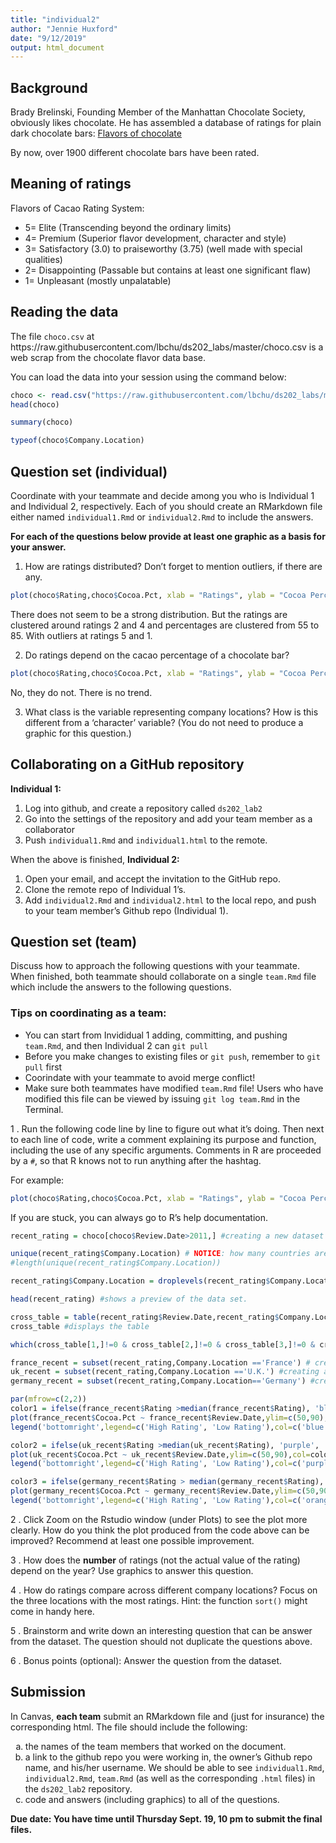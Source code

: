 ```yaml
---
title: "individual2"
author: "Jennie Huxford"
date: "9/12/2019"
output: html_document
---
```

## Background
  
Brady Brelinski, Founding Member of the Manhattan Chocolate Society, obviously likes chocolate. He has assembled a database of ratings for plain dark chocolate bars: [Flavors of chocolate](http://flavorsofcacao.com/chocolate_database.html)

By now, over 1900 different chocolate bars have been rated. 

## Meaning of ratings

Flavors of Cacao Rating System:
  
- 5= Elite (Transcending beyond the ordinary limits)
- 4= Premium (Superior flavor development, character and style)
- 3= Satisfactory (3.0) to praiseworthy (3.75) (well made with special qualities)
- 2= Disappointing (Passable but contains at least one significant flaw)
- 1= Unpleasant (mostly unpalatable)

## Reading the data

The file `choco.csv` at https://raw.githubusercontent.com/lbchu/ds202_labs/master/choco.csv is a web scrap from the chocolate flavor data base.

You can load the data into your session using the command below:
  
```r
choco <- read.csv("https://raw.githubusercontent.com/lbchu/ds202_labs/master/choco.csv")
head(choco)
```

```r
summary(choco)

typeof(choco$Company.Location)
```


## Question set (individual)

Coordinate with your teammate and decide among you who is Individual 1 and Individual 2, respectively. Each of you should create an RMarkdown file either named `individual1.Rmd` or `individual2.Rmd` to include the answers.

**For each of the questions below provide at least one graphic as a basis for your answer.**

1. How are ratings distributed? Don't forget to mention outliers, if there are any.
```r
plot(choco$Rating,choco$Cocoa.Pct, xlab = "Ratings", ylab = "Cocoa Percentage", pch = 2, cex=2) 
```
There does not seem to be a strong distribution. 
But the ratings are clustered around ratings 2 and 4 and percentages are clustered from 55 to 85. 
With outliers at ratings 5 and 1.

2. Do ratings depend on the cacao percentage of a chocolate bar?
```r
plot(choco$Rating,choco$Cocoa.Pct, xlab = "Ratings", ylab = "Cocoa Percentage", pch = 2, cex=2) 
```
No, they do not. There is no trend.

3. What class is the variable representing company locations? How is this different from a 'character' variable? (You do not need to produce a graphic for this question.)

## Collaborating on a GitHub repository

**Individual 1:** 

1. Log into github, and create a repository called `ds202_lab2`
2. Go into the settings of the repository and add your team member as a collaborator
3. Push `individual1.Rmd` and `individual1.html` to the remote.

When the above is finished, **Individual 2:**

1. Open your email, and accept the invitation to the GitHub repo.
2. Clone the remote repo of Individual 1's.
3. Add `individual2.Rmd` and `individual2.html` to the local repo, and push to your team member's Github repo (Individual 1).

## Question set (team)
Discuss how to approach the following questions with your teammate. When finished, both teammate should collaborate on a single `team.Rmd` file which include the answers to the following questions. 

### Tips on coordinating as a team: 
- You can start from Invididual 1 adding, committing, and pushing `team.Rmd`, and then Individual 2 can `git pull`
- Before you make changes to existing files or `git push`, remember to `git pull` first
- Coorindate with your teammate to avoid merge conflict!
- Make sure both teammates have modified `team.Rmd` file! Users who have modified this file can be viewed by issuing `git log team.Rmd` in the Terminal.


1 \. Run the following code line by line to figure out what it's doing. Then next to each line of code, write a comment explaining its purpose and function, including the use of any specific arguments. Comments in R are proceeded by a `#`, so that R knows not to run anything after the hashtag. 

For example: 
```r
plot(choco$Rating,choco$Cocoa.Pct, xlab = "Ratings", ylab = "Cocoa Percentage", pch = 2, cex=2) # creates a plot with Ratings on x-axis and Cocoa Percentage of y-axis. The symbol of points is set to be a triangle (pch=2) and the size of the points is adjusted to be larger (cex=2). 
```

If you are stuck, you can always go to R's help documentation. 


```r
recent_rating = choco[choco$Review.Date>2011,] #creating a new dataset from the choco data set of the review dates which are greater than 2011

unique(recent_rating$Company.Location) # NOTICE: how many countries are listed but how many levels are there? there are 54 countries listed but there are 61 levels
#length(unique(recent_rating$Company.Location))

recent_rating$Company.Location = droplevels(recent_rating$Company.Location) # the function droplevels, gets rid of the levels that are not being used or are empty. so now the number of countries listed is the same as the number of levels which is 54. So this line of code is redefining the variable company.location to have only the 54 levels of the countries listed.

head(recent_rating) #shows a preview of the data set.

cross_table = table(recent_rating$Review.Date,recent_rating$Company.Location) #creates a table with the review.date as the rows and company.location as the columns. The values within the table are the ratings for that location during that specific year.
cross_table #displays the table

which(cross_table[1,]!=0 & cross_table[2,]!=0 & cross_table[3,]!=0 & cross_table[4,]!=0 & cross_table[5,]!=0) # this statement is telling us the position or column of the countries in this table that do not have a 0 rating in the first 5 rows or years.

france_recent = subset(recent_rating,Company.Location =='France') # creating a subset from the dataset recent_rating that only includes the country France.
uk_recent = subset(recent_rating,Company.Location =='U.K.') #creating a subset from the dataset recent_rating that only includes the U.K.
germany_recent = subset(recent_rating,Company.Location=='Germany') #creating a subset from the dataset recent_rating that only includes Germany.

par(mfrow=c(2,2))
color1 = ifelse(france_recent$Rating >median(france_recent$Rating), 'blue', 'green')
plot(france_recent$Cocoa.Pct ~ france_recent$Review.Date,ylim=c(50,90),col=color1,pch=18,cex=1.5,xlab="Review Date", ylab= "Cocoa Percentage", main= "France") 
legend('bottomright',legend=c('High Rating', 'Low Rating'),col=c('blue','green'),pch=18)

color2 = ifelse(uk_recent$Rating >median(uk_recent$Rating), 'purple', 'red')
plot(uk_recent$Cocoa.Pct ~ uk_recent$Review.Date,ylim=c(50,90),col=color2,pch=18,cex=1.5, xlab="Review Date", ylab= "Cocoa Percentage", main= "UK")
legend('bottomright',legend=c('High Rating', 'Low Rating'),col=c('purple','red'),pch=18)

color3 = ifelse(germany_recent$Rating > median(germany_recent$Rating), 'orange', 'yellow')
plot(germany_recent$Cocoa.Pct ~ germany_recent$Review.Date,ylim=c(50,90),col=color3,pch=18,cex=1.5,xlab="Review Date", ylab= "Cocoa Percentage", main= "Germany") 
legend('bottomright',legend=c('High Rating', 'Low Rating'),col=c('orange','yellow'),pch=18)
```

2 \. Click Zoom on the Rstudio window (under Plots) to see the plot more clearly. How do you think the plot produced from the code above can be improved? Recommend at least one possible improvement. 

3 \. How does the **number** of ratings (not the actual value of the rating) depend on the year? Use graphics to answer this question.

4 \. How do ratings compare across different company locations? Focus on the three locations with the most ratings. Hint: the function `sort()` might come in handy here.

5 \. Brainstorm and write down an interesting question that can be answer from the dataset. The question should not duplicate the questions above.

6 \. Bonus points (optional): Answer the question from the dataset.

## Submission

In Canvas, **each team** submit an RMarkdown file and (just for insurance) the corresponding html. The file should include the following: 
  
a. the names of the team members that worked on the document.
b. a link to the github repo you were working in, the owner's Github repo name, and his/her username. We should be able to see `individual1.Rmd`, `individual2.Rmd`,   `team.Rmd` (as well as the corresponding `.html` files) in the `ds202_lab2` repository. 
c. code and answers (including graphics) to all of the questions.

**Due date: You have time until Thursday Sept. 19, 10 pm to submit the final files. **